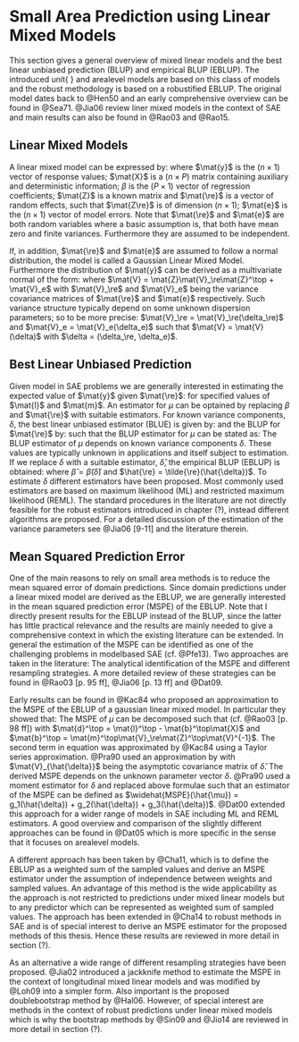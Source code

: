 # Small Area Prediction using Linear Mixed Models

This section gives a general overview of mixed linear models and the best linear
unbiased prediction (BLUP) and empirical BLUP (EBLUP). The introduced unit\hyp{
} and area\hyp{}level models are based on this class of models and the robust
methodology is based on a robustified EBLUP. The original model dates back to
@Hen50 and an early comprehensive overview can be found in @Sea71. @Jia06
review liner mixed models in the context of SAE and main results can also be
found in @Rao03 and @Rao15.

## Linear Mixed Models

A linear mixed model can be expressed by:
\empty{
\begin{align}
\label{eq:lmm}
\mat{y} = \mat{X}\beta + \mat{Z}\mat{\re} + \mat{e}
\end{align}
}where 
$\mat{y}$ is the $(n \times 1)$ vector of response values; $\mat{X}$ is a 
$(n \times P)$ matrix containing auxiliary and deterministic information; 
$\beta$ is the $(P \times 1)$ vector of regression coefficients; $\mat{Z}$ is a
known matrix and $\mat{\re}$ is a vector of random effects, such that $\mat{Z\re}$ is
of dimension $(n \times 1)$; $\mat{e}$ is the $(n \times 1)$ vector of model
errors. Note that $\mat{\re}$ and $\mat{e}$ are both random variables where a
basic assumption is, that both have mean zero and finite variances. Furthermore
they are assumed to be independent.

If, in addition, $\mat{\re}$ and $\mat{e}$ are assumed to follow a normal
distribution, the model is called a Gaussian Linear Mixed Model. Furthermore the
distribution of $\mat{y}$ can be derived as a multivariate normal of the form:
\empty{
\begin{align*}
\mat{y} &\sim \Distr{N}\Paran{\mat{X}\beta, \mat{V}} \\
\mat{y} | \mat{\re} &\sim \Distr{N}\Paran{\mat{X}\beta + \mat{Z}\mat{\re}, \mat{V}_e}
\end{align*}
}where 
$\mat{V} = \mat{Z}\mat{V}_\re\mat{Z}^\top + \mat{V}_e$ with $\mat{V}_\re$
and $\mat{V}_e$ being the variance covariance matrices of $\mat{\re}$ and
$\mat{e}$ respectively. Such variance structure typically depend on some unknown
dispersion parameters; so to be more precise: $\mat{V}_\re =
\mat{V}_\re(\delta_\re)$ and $\mat{V}_e = \mat{V}_e(\delta_e)$ such that
$\mat{V} = \mat{V}(\delta)$ with $\delta = (\delta_\re, \delta_e)$.

## Best Linear Unbiased Prediction

Given model \eq{eq:lmm} in SAE problems we are generally interested in
estimating the expected value of $\mat{y}$ given $\mat{\re}$:
\empty{
\begin{align*}
\mu = \mat{l}^\top \beta + \mat{m}^\top \mat{\re}
\end{align*}
}for specified values of $\mat{l}$ and $\mat{m}$. An estimator for $\mu$ can be
optained by replacing $\beta$ and $\mat{\re}$ with suitable estimators. For known
variance components, $\delta$, the best linear unbiased estimator (BLUE) is given by:
\empty{
\begin{align*}
\tilde{\beta} = \tilde{\beta}(\delta) = \Paran{\mat{X}^\top \mat{V}^{-1}\mat{X}}^{-1} \mat{X}^\top \mat{V}^{-1}\mat{y}
\end{align*}
}and the BLUP for $\mat{\re}$ by:
\empty{
\begin{align*}
\tilde{\mat{\re}} = \tilde{\mat{\re}}(\delta) = \mat{V}_\re\mat{Z}^\top\mat{V}^{-1}\Paran{\mat{y} - \mat{X}\tilde{\beta}}
\end{align*}
}such that the BLUP estimator for $\mu$ can be stated as:
\empty{
\begin{align}
\label{eq:blup}
\tilde{\mu} = \tilde{\mu}(\delta) = \mat{l}^\top \tilde{\beta} + \mat{m}^\top \tilde{\mat{\re}}
\end{align}
}The BLUP estimator \eq{eq:blup} of $\mu$ depends on known variance components
$\delta$. These values are typically unknown in applications and itself subject
to estimation. If we replace $\delta$ with a suitable estimator, $\hat{\delta}$,
the empirical BLUP (EBLUP) is obtained:
\empty{
\begin{align}
\label{eq:eblup}
\hat{\mu} = \hat{\mu}(\hat{\delta}) = \mat{l}^\top \hat{\beta} + \mat{m}^\top \hat{\mat{\re}}
\end{align}
}where $\hat{\beta} = \tilde{\beta}(\hat{\delta})$ and $\hat{\re} =
\tilde{\re}(\hat{\delta})$. To estimate $\delta$ different estimators have been
proposed. Most commonly used estimators are based on maximum likelihood (ML) and
restricted maximum likelihood (REML). The standard procedures in the literature
are not directly feasible for the robust estimators introduced in chapter (?),
instead different algorithms are proposed. For a detailed discussion of the
estimation of the variance parameters see @Jia06[9-11] and the literature
therein.

## Mean Squared Prediction Error

One of the main reasons to rely on small area methods is to reduce the mean 
squared error of domain predictions. Since domain predictions under a linear 
mixed model are derived as the EBLUP, we are generally interested in the mean 
squared prediction error (MSPE) of the EBLUP. Note that I directly present
results for the EBLUP instead of the BLUP, since the latter has little practical
relevance and the results are mainly needed to give a comprehensive context in
which the existing literature can be extended. In general the estimation of the 
MSPE can be identified as one of the challenging problems in model\hyp{}based 
SAE (cf. @Pfe13). Two approaches are taken in the literature: The analytical 
identification of the MSPE and different resampling strategies. A more detailed 
review of these strategies can be found in @Rao03[p. 95 ff], @Jia06[p. 13
ff] and @Dat09.

Early results can be found in @Kac84 who proposed an approximation to the MSPE 
of the EBLUP of a gaussian linear mixed model. In particular they showed that:
\empty{
\begin{align}
\label{eq:mspe_eblup}
MSPE(\hat{\mu}) = MSPE(\mu) + \Exp{E}\Paran{\hat{\mu} - \mu}^2.
\end{align}
}The MSPE of $\mu$ can be decomposed such that (cf. @Rao03[p. 98 ff])
\empty{
\begin{align*}
MSPE(\mu) &= g_1(\delta) + g_2(\delta)                          \\
\intertext{where}
g_1(\delta) &= \mat{m}^\top\Paran{\mat{V}_\re - \mat{V}_\re\mat{Z}^\top\mat{V}^{-1}\mat{Z}\mat{V}_\re}\mat{m}\\
g_2(\delta) &= \mat{d}^\top \Paran{\mat{X}^\top\mat{V}^{-1}\mat{X}} \mat{d}
\end{align*}
}with $\mat{d}^\top = \mat{l}^\top - \mat{b}^\top\mat{X}$ and $\mat{b}^\top =
\mat{m}^\top\mat{V}_\re\mat{Z}^\top\mat{V}^{-1}$. The second term in equation
\eq{eq:mspe_eblup} was approximated by @Kac84 using a Taylor series
approximation. @Pra90 used an approximation by
\empty{
\begin{align*}
\Exp{E}\Paran{\hat{\mu} - \mu}^2 &\approx g_3(\delta) \\
\intertext{where}
g_3(\delta) &= \tr\Paran{\frac{\partial \mat{b}^\top}{\partial \delta} \mat{V}\Paran{\frac{\partial \mat{b}^\top}{\partial \delta}}\mat{V}_{\hat{\delta}}}
\end{align*}
}with $\mat{V}_{\hat{\delta}}$ being the asymptotic covariance matrix of
$\hat{\delta}$. The derived MSPE depends on the unknown parameter vector
$\delta$. @Pra90 used a moment estimator for $\delta$ and replaced above
formulae such that an estimator of the MSPE can be defined as
$\widehat{MSPE}(\hat{\mu}) = g_1(\hat{\delta}) + g_2(\hat{\delta}) +
g_3(\hat{\delta})$. @Dat00 extended this approach for a wider range of models in
SAE including ML and REML estimators. A good overview and comparison of the
slightly different approaches can be found in @Dat05 which is more specific in
the sense that it focuses on area\hyp{}level models.

A different approach has been taken by @Cha11, which is to define the EBLUP as a
weighted sum of the sampled values and derive an MSPE estimator under the 
assumption of independence between weights and sampled values. An advantage of 
this method is the wide applicability as the approach is not restricted to 
predictions under mixed linear models but to any predictor which can be
represented as weighted sum of sampled values. The approach has been extended in
@Cha14 to robust methods in SAE and is of special interest to derive an MSPE
estimator for the proposed methods of this thesis. Hence these results are
reviewed in more detail in section (?).

As an alternative a wide range of different resampling strategies have been 
proposed. @Jia02 introduced a jackknife method to estimate the MSPE in the 
context of longitudinal mixed linear models and was modified by @Loh09 into a 
simpler form. Also important is the proposed double\hyp{}bootstrap method by
@Hal06. However, of special interest are methods in the context of robust 
predictions under linear mixed models which is why the bootstrap methods by
@Sin09 and @Jio14 are reviewed in more detail in section (?).
